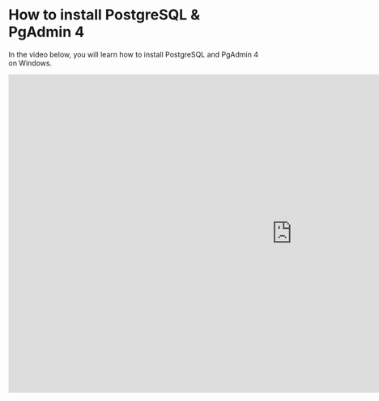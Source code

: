 # How to install PostgreSQL & PgAdmin 4

In the video below, you will learn how to install PostgreSQL and PgAdmin 4 on Windows.

<iframe
  width="1120"
  height="630"
  src="https://www.youtube-nocookie.com/embed/ZKWZvafvqwM"
  title="YouTube video player"
  frameborder="0"
  allow="accelerometer; autoplay; clipboard-write; encrypted-media; gyroscope; picture-in-picture"
  allowfullscreen
></iframe>
